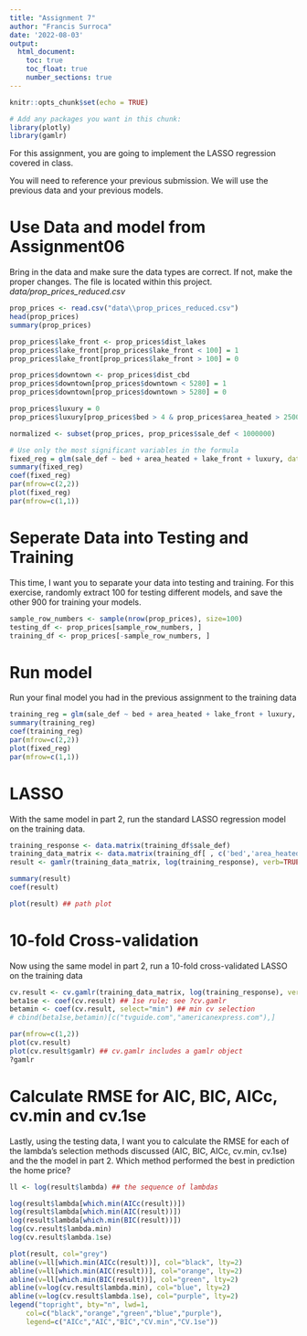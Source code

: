 ```yaml
---
title: "Assignment 7"
author: "Francis Surroca"
date: '2022-08-03'
output: 
  html_document:
    toc: true
    toc_float: true
    number_sections: true
---
```


```r
knitr::opts_chunk$set(echo = TRUE)
```

```r
# Add any packages you want in this chunk:
library(plotly)
library(gamlr)

```

For this assignment, you are going to implement the LASSO regression covered in class.

You will need to reference your previous submission. We will use the previous data and your previous models.

# Use Data and model from Assignment06

Bring in the data and make sure the data types are correct. If not, make the proper changes. The file is located within this project. *data/prop_prices_reduced.csv*

```r
prop_prices <- read.csv("data\\prop_prices_reduced.csv")
head(prop_prices)
summary(prop_prices)

prop_prices$lake_front <- prop_prices$dist_lakes
prop_prices$lake_front[prop_prices$lake_front < 100] = 1
prop_prices$lake_front[prop_prices$lake_front > 100] = 0

prop_prices$downtown <- prop_prices$dist_cbd
prop_prices$downtown[prop_prices$downtown < 5280] = 1
prop_prices$downtown[prop_prices$downtown > 5280] = 0

prop_prices$luxury = 0
prop_prices$luxury[prop_prices$bed > 4 & prop_prices$area_heated > 2500 & prop_prices$pool == 1] = 1

normalized <- subset(prop_prices, prop_prices$sale_def < 1000000)

# Use only the most significant variables in the formula
fixed_reg = glm(sale_def ~ bed + area_heated + lake_front + luxury, data=normalized)
summary(fixed_reg) 
coef(fixed_reg) 
par(mfrow=c(2,2))
plot(fixed_reg)
par(mfrow=c(1,1))

```

# Seperate Data into Testing and Training

This time, I want you to separate your data into testing and training. For this exercise, randomly extract 100 for testing different models, and save the other 900 for training your models.

```r
sample_row_numbers <- sample(nrow(prop_prices), size=100)
testing_df <- prop_prices[sample_row_numbers, ]
training_df <- prop_prices[-sample_row_numbers, ]

```

# Run model

Run your final model you had in the previous assignment to the training data

```r
training_reg = glm(sale_def ~ bed + area_heated + lake_front + luxury, data=training_df)
summary(training_reg) 
coef(training_reg) 
par(mfrow=c(2,2))
plot(fixed_reg)
par(mfrow=c(1,1))

```

# LASSO

With the same model in part 2, run the standard LASSO regression model on the training data.

```r
training_response <- data.matrix(training_df$sale_def)
training_data_matrix <- data.matrix(training_df[ , c('bed','area_heated','lake_front','luxury')])
result <- gamlr(training_data_matrix, log(training_response), verb=TRUE)

summary(result)
coef(result)

plot(result) ## path plot
```

# 10-fold Cross-validation

Now using the same model in part 2, run a 10-fold cross-validated LASSO on the training data

```r
cv.result <- cv.gamlr(training_data_matrix, log(training_response), verb=TRUE,nfold =10)
beta1se <- coef(cv.result) ## 1se rule; see ?cv.gamlr
betamin <- coef(cv.result, select="min") ## min cv selection
# cbind(beta1se,betamin)[c("tvguide.com","americanexpress.com"),]

par(mfrow=c(1,2))
plot(cv.result)
plot(cv.result$gamlr) ## cv.gamlr includes a gamlr object
?gamlr


```

# Calculate RMSE for AIC, BIC, AICc, cv.min and cv.1se

Lastly, using the testing data, I want you to calculate the RMSE for each of the lambda's selection methods discussed (AIC, BIC, AICc, cv.min, cv.1se) and the the model in part 2. Which method performed the best in prediction the home price?

```r
ll <- log(result$lambda) ## the sequence of lambdas

log(result$lambda[which.min(AICc(result))])
log(result$lambda[which.min(AIC(result))])
log(result$lambda[which.min(BIC(result))])
log(cv.result$lambda.min)
log(cv.result$lambda.1se)

plot(result, col="grey")
abline(v=ll[which.min(AICc(result))], col="black", lty=2)
abline(v=ll[which.min(AIC(result))], col="orange", lty=2)
abline(v=ll[which.min(BIC(result))], col="green", lty=2)
abline(v=log(cv.result$lambda.min), col="blue", lty=2)
abline(v=log(cv.result$lambda.1se), col="purple", lty=2)
legend("topright", bty="n", lwd=1, 
	col=c("black","orange","green","blue","purple"),
	legend=c("AICc","AIC","BIC","CV.min","CV.1se"))
```
